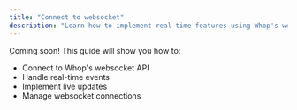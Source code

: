 ```yaml
---
title: "Connect to websocket"
description: "Learn how to implement real-time features using Whop's websocket API"
---
```


Coming soon! This guide will show you how to:

- Connect to Whop's websocket API
- Handle real-time events
- Implement live updates
- Manage websocket connections
